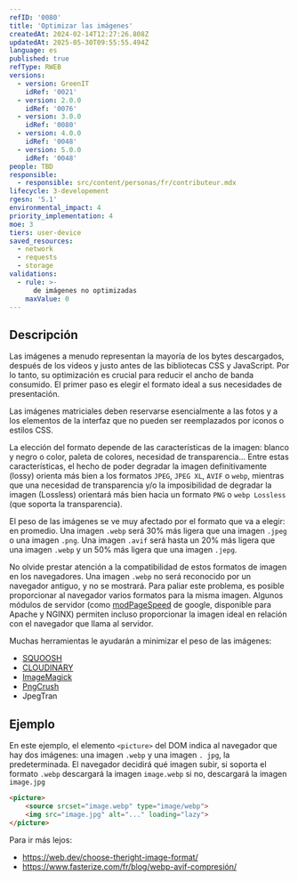 ```yaml
---
refID: '0080'
title: 'Optimizar las imágenes'
createdAt: 2024-02-14T12:27:26.808Z
updatedAt: 2025-05-30T09:55:55.494Z
language: es
published: true
refType: RWEB
versions:
  - version: GreenIT
    idRef: '0021'
  - version: 2.0.0
    idRef: '0076'
  - version: 3.0.0
    idRef: '0080'
  - version: 4.0.0
    idRef: '0048'
  - version: 5.0.0
    idRef: '0048'
people: TBD
responsible:
  - responsible: src/content/personas/fr/contributeur.mdx
lifecycle: 3-developement
rgesn: '5.1'
environmental_impact: 4
priority_implementation: 4
moe: 3
tiers: user-device
saved_resources:
  - network
  - requests
  - storage
validations:
  - rule: >-
      de imágenes no optimizadas
    maxValue: 0
---
```


## Descripción
Las imágenes a menudo representan la mayoría de los bytes descargados, después de los videos y justo antes de las bibliotecas CSS y JavaScript.
Por lo tanto, su optimización es crucial para reducir el ancho de banda consumido. El primer paso es elegir el formato ideal a sus necesidades de presentación.

Las imágenes matriciales deben reservarse esencialmente a las fotos y a los elementos de la interfaz que no pueden ser reemplazados por iconos o estilos CSS.

La elección del formato depende de las características de la imagen: blanco y negro o color, paleta de colores, necesidad de transparencia... Entre estas características, el hecho de poder degradar la imagen definitivamente (lossy) orienta más bien a los formatos `JPEG`, `JPEG XL`, `AVIF` o `webp`, mientras que una necesidad de transparencia y/o la imposibilidad de degradar la imagen (Lossless) orientará más bien hacia un formato `PNG` o `webp Lossless` (que soporta la transparencia).

El peso de las imágenes se ve muy afectado por el formato que va a elegir: en promedio.
Una imagen `.webp` será 30% más ligera que una imagen `.jpeg` o una imagen `.png`.
Una imagen `.avif` será hasta un 20% más ligera que una imagen `.webp` y un 50% más ligera que una imagen `.jepg`.

No olvide prestar atención a la compatibilidad de estos formatos de imagen en los navegadores. Una imagen `.webp` no será reconocido por un navegador antiguo, y no se mostrará. Para paliar este problema, es posible proporcionar al navegador varios formatos para la misma imagen.
Algunos módulos de servidor (como [modPageSpeed](https://www.modpagespeed.com/) de google, disponible para Apache y NGINX) permiten incluso proporcionar la imagen ideal en relación con el navegador que llama al servidor.

Muchas herramientas le ayudarán a minimizar el peso de las imágenes:
 - [SQUOOSH](https://squoosh.app)
 - [CLOUDINARY](https:///webspeedtest.cloudinary.com/)
 - [ImageMagick](https://imagemagick.org/)
 - [PngCrush](https://pmt.sourceforge.io/pngcrush/)
 - JpegTran

## Ejemplo
En este ejemplo, el elemento `<picture>` del DOM indica al navegador que hay dos imágenes: una imagen `.webp` y una imagen `. jpg`, la predeterminada. El navegador decidirá qué imagen subir, si soporta el formato `.webp` descargará la imagen `image.webp` si no, descargará la imagen `image.jpg`

```html
<picture>
	<source srcset="image.webp" type="image/webp">
	<img src="image.jpg" alt="..." loading="lazy">
</picture>
```

Para ir más lejos:
 - https://web.dev/choose-theright-image-format/
 - https://www.fasterize.com/fr/blog/webp-avif-compresión/


